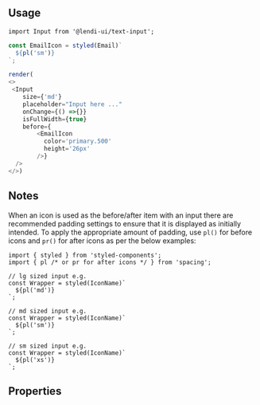 
## Usage

```
import Input from '@lendi-ui/text-input';
```

```js
const EmailIcon = styled(Email)`
  ${pl('sm')}
`;

render(
<>
 <Input
    size={'md'}
    placeholder="Input here ..."
    onChange={() =>{}}
    isFullWidth={true}
    before={
        <EmailIcon
          color='primary.500'
          height='26px'
        />}
  />
</>)
```

## Notes
When an icon is used as the before/after item with an input there are recommended padding settings to ensure that it is displayed as initially intended. To apply the appropriate amount of padding, use `pl()` for before icons and `pr()` for after icons as per the below examples:

```
import { styled } from 'styled-components';
import { pl /* or pr for after icons */ } from 'spacing';

// lg sized input e.g.
const Wrapper = styled(IconName)`
  ${pl('md')}
`;

// md sized input e.g.
const Wrapper = styled(IconName)`
  ${pl('sm')}
`;

// sm sized input e.g.
const Wrapper = styled(IconName)`
  ${pl('xs')}
`;
```

## Properties

<PropTable>
  <PropTable.Entry name="value" type="string" description="The input content."/>
  <PropTable.Entry name="size" type="{ 'sm' | 'md' | 'lg' }" defaultValue="md" description="The input size."/>
  <PropTable.Entry name="placeholder" type='string' description="The input placeholder."/>
  <PropTable.Entry name="isInverse" type='boolean' defaultValue="false" description="Whether the input is inversed."/>
  <PropTable.Entry name="isError" type='boolean' defaultValue="false" description="Whether the input content is valid."/>
  <PropTable.Entry name="isDisabled" type='boolean' defaultValue="false" description="Whether the input is disabled."/>
  <PropTable.Entry name="isRequired" type="boolean" defaultValue={false} description="Whether the Input is required."/>
  <PropTable.Entry name="isAutoFocus" type="boolean" defaultValue={false} description="Whether the Input is automatically focused on when form loads."/>
  <PropTable.Entry name="isReadOnly" type="boolean" defaultValue={false} description="Whether the Input is read-only."/>
  <PropTable.Entry name="isFullWidth" type='boolean' defaultValue="false" description="Whether the input is full-width."/>
  <PropTable.Entry name="before" type="React.ReactNode" description="Content before the input content."/>
  <PropTable.Entry name="after" type="React.ReactNode" description="Content after the input content."/>
  <PropTable.Entry name="onFocus" type='() => void' description="Focus handler."/>
  <PropTable.Entry name="onBlur" type='() => void' description="Blur handler."/>
  <PropTable.Entry name="onChange" required={true} type='() => void' description="Change handler."/>
</PropTable>
